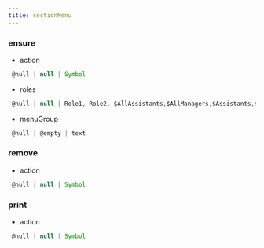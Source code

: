 ```yaml
---
title: sectionMenu
---
```


### ensure

- action
```js 
 @null | null | Symbol
```
- roles
```js 
 @null | null | Role1, Role2, $AllAssistants,$AllManagers,$Assistants,$GrandManager,$Manager,$Public,$Self...
```
- menuGroup
```js 
 @null | @empty | text
```

### remove

- action
```js 
 @null | null | Symbol
```

### print

- action
```js 
 @null | null | Symbol
```

